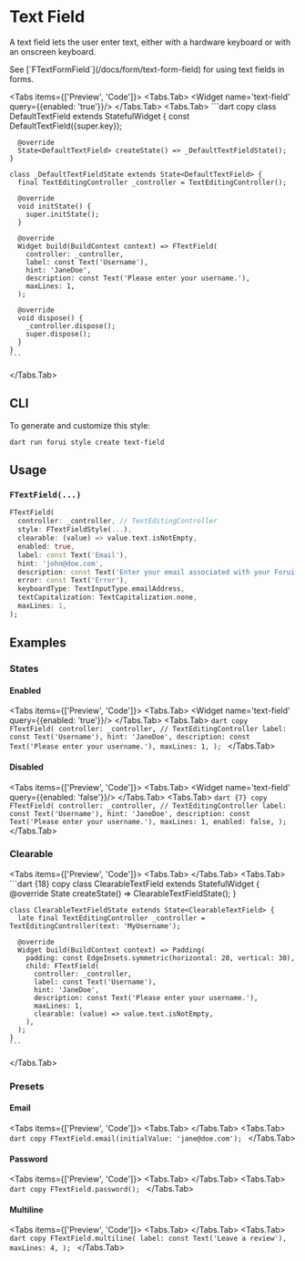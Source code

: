 
# Text Field

A text field lets the user enter text, either with a hardware keyboard or with an onscreen keyboard.

<LinkBadgeGroup>
    <LinkBadge label="API Reference" href="https://pub.dev/documentation/forui/latest/forui.widgets.text_field/"/>
</LinkBadgeGroup>

<Callout type="info">
  See [`FTextFormField`](/docs/form/text-form-field) for using text fields in forms.
</Callout>

<Tabs items={['Preview', 'Code']}>
  <Tabs.Tab>
    <Widget name='text-field' query={{enabled: 'true'}}/>
  </Tabs.Tab>
  <Tabs.Tab>
    ```dart copy
    class DefaultTextField extends StatefulWidget {
      const DefaultTextField({super.key});

      @override
      State<DefaultTextField> createState() => _DefaultTextFieldState();
    }

    class _DefaultTextFieldState extends State<DefaultTextField> {
      final TextEditingController _controller = TextEditingController();

      @override
      void initState() {
        super.initState();
      }

      @override
      Widget build(BuildContext context) => FTextField(
        controller: _controller,
        label: const Text('Username'),
        hint: 'JaneDoe',
        description: const Text('Please enter your username.'),
        maxLines: 1,
      );

      @override
      void dispose() {
        _controller.dispose();
        super.dispose();
      }
    }
    ```

  </Tabs.Tab>
</Tabs>

## CLI

To generate and customize this style:

```shell copy
dart run forui style create text-field 
```

## Usage

### `FTextField(...)`

```dart copy
FTextField(
  controller: _controller, // TextEditingController
  style: FTextFieldStyle(...),
  clearable: (value) => value.text.isNotEmpty,
  enabled: true,
  label: const Text('Email'),
  hint: 'john@doe.com',
  description: const Text('Enter your email associated with your Forui account.'),
  error: const Text('Error'),
  keyboardType: TextInputType.emailAddress,
  textCapitalization: TextCapitalization.none,
  maxLines: 1,
);
```

## Examples

### States

#### Enabled

<Tabs items={['Preview', 'Code']}>
  <Tabs.Tab>
    <Widget name='text-field' query={{enabled: 'true'}}/>
  </Tabs.Tab>
  <Tabs.Tab>
    ```dart copy
    FTextField(
      controller: _controller, // TextEditingController
      label: const Text('Username'),
      hint: 'JaneDoe',
      description: const Text('Please enter your username.'),
      maxLines: 1,
    );
    ```
  </Tabs.Tab>
</Tabs>

#### Disabled

<Tabs items={['Preview', 'Code']}>
  <Tabs.Tab>
    <Widget name='text-field' query={{enabled: 'false'}}/>
  </Tabs.Tab>
  <Tabs.Tab>
    ```dart {7} copy
    FTextField(
      controller: _controller, // TextEditingController
      label: const Text('Username'),
      hint: 'JaneDoe',
      description: const Text('Please enter your username.'),
      maxLines: 1,
      enabled: false,
    );
    ```
  </Tabs.Tab>
</Tabs>

### Clearable

<Tabs items={['Preview', 'Code']}>
  <Tabs.Tab>
    <Widget name='text-field' variant='clearable' query={{}}/>
  </Tabs.Tab>
  <Tabs.Tab>
    ```dart {18} copy
    class ClearableTextField extends StatefulWidget {
      @override
      State<ClearableTextField> createState() => ClearableTextFieldState();
    }

    class ClearableTextFieldState extends State<ClearableTextField> {
      late final TextEditingController _controller = TextEditingController(text: 'MyUsername');

      @override
      Widget build(BuildContext context) => Padding(
        padding: const EdgeInsets.symmetric(horizontal: 20, vertical: 30),
        child: FTextField(
          controller: _controller,
          label: const Text('Username'),
          hint: 'JaneDoe',
          description: const Text('Please enter your username.'),
          maxLines: 1,
          clearable: (value) => value.text.isNotEmpty,
        ),
      );
    }
    ```

  </Tabs.Tab>
</Tabs>

### Presets

#### Email

<Tabs items={['Preview', 'Code']}>
  <Tabs.Tab>
    <Widget name='text-field' variant='email' query={{}}/>
  </Tabs.Tab>
  <Tabs.Tab>
    ```dart copy
    FTextField.email(initialValue: 'jane@doe.com');
    ```
  </Tabs.Tab>
</Tabs>

#### Password

<Tabs items={['Preview', 'Code']}>
  <Tabs.Tab>
    <Widget name='text-field' variant='password' query={{}}/>
  </Tabs.Tab>
  <Tabs.Tab>
    ```dart copy
    FTextField.password();
    ```
  </Tabs.Tab>
</Tabs>

#### Multiline

<Tabs items={['Preview', 'Code']}>
  <Tabs.Tab>
    <Widget name='text-field' variant='multiline' query={{}}/>
  </Tabs.Tab>
  <Tabs.Tab>
    ```dart copy
    FTextField.multiline(
      label: const Text('Leave a review'),
      maxLines: 4,
    );
    ```
  </Tabs.Tab>
</Tabs>
